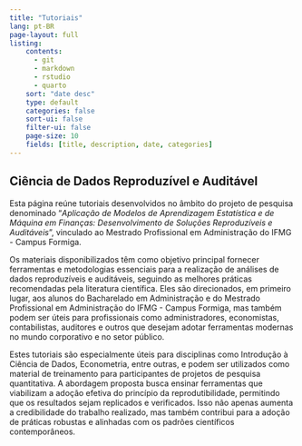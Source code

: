 ```yaml
---
title: "Tutoriais"
lang: pt-BR
page-layout: full
listing:
    contents: 
      - git
      - markdown
      - rstudio
      - quarto
    sort: "date desc"
    type: default
    categories: false
    sort-ui: false
    filter-ui: false
    page-size: 10
    fields: [title, description, date, categories]
---
```


::: {.callout-note icon="false"}
## Ciência de Dados Reproduzível e Auditável

Esta página reúne tutoriais desenvolvidos no âmbito do projeto de pesquisa 
denominado "*Aplicação de Modelos de Aprendizagem Estatística e de Máquina em Finanças: Desenvolvimento de Soluções Reproduzíveis e Auditáveis*", 
vinculado ao Mestrado Profissional em Administração do IFMG - 
Campus Formiga.

Os materiais disponibilizados têm como objetivo principal fornecer 
ferramentas e metodologias essenciais para a realização de análises 
de dados reproduzíveis e auditáveis, seguindo as melhores práticas 
recomendadas pela literatura científica. Eles são direcionados, em 
primeiro lugar, aos alunos do Bacharelado em Administração e do 
Mestrado Profissional em Administração do IFMG - Campus Formiga, mas 
também podem ser úteis para profissionais como administradores, economistas, 
contabilistas, auditores e outros que desejam adotar ferramentas 
modernas no mundo corporativo e no setor público.

Estes tutoriais são especialmente úteis para disciplinas como Introdução 
à Ciência de Dados, Econometria, entre outras, e podem ser utilizados 
como material de treinamento para participantes de projetos de pesquisa 
quantitativa. A abordagem proposta busca ensinar ferramentas que viabilizam a 
adoção efetiva do princípio da reprodutibilidade, permitindo que os 
resultados sejam replicados e verificados. Isso não apenas aumenta a 
credibilidade do trabalho realizado, mas também contribui para a 
adoção de práticas robustas e alinhadas com os padrões científicos 
contemporâneos.
:::



:::{#tutorials}
:::






